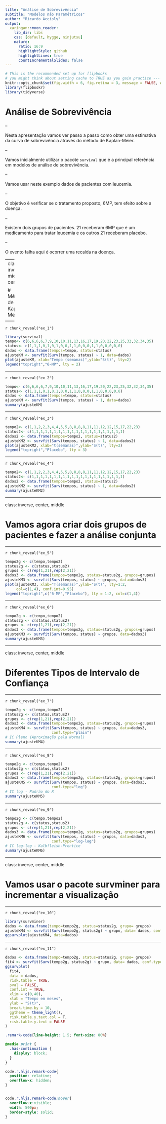 ```yaml
---
title: "Análise de Sobrevivência"
subtitle: "Modelos não Paramétricos"
author: "Ricardo Accioly"
output:
  xaringan::moon_reader:
    lib_dir: libs
    css: [default, hygge, ninjutsu]
    nature:
      ratio: 16:9
      highlightStyle: github
      highlightLines: true
      countIncrementalSlides: false
---
```



```r
# This is the recommended set up for flipbooks
# you might think about setting cache to TRUE as you gain practice --- building flipbooks from scratch can be time consuming
knitr::opts_chunk$set(fig.width = 6, fig.retina = 3, message = FALSE, warning = FALSE, comment = "", cache = F)
library(flipbookr)
library(tidyverse)
```



# Análise de Sobrevivência

--

Nesta apresentação vamos ver passo a passo como obter uma estimativa da curva de sobrevivência através do método de Kaplan-Meier.

--

Vamos inicialmente utilizar o pacote `survival` que é a principal referência em modelos de análise de sobrevivência. 

--

Vamos usar neste exemplo dados de pacientes com leucemia.

--

O objetivo é verificar se o tratamento proposto, 6MP, tem efeito sobre a doença.  

--

Existem dois grupos de pacientes. 21 receberam 6MP que é um medicamento para tratar leucemia e os outros 21 receberam placebo. 

--

O evento falha aqui é ocorrer uma recaída na doença.

---
class: inverse, middle, center


# Método de Kaplan-Meier





<!-- get a flipbook version of the my_cars code chunk - pauses are where parentheses are balanced -->
---

`r chunk_reveal("ex_1")`

```r
library(survival)
tempo<- c(6,6,6,6,7,9,10,10,11,13,16,17,19,20,22,23,25,32,32,34,35)
status<- c(1,1,1,0,1,0,1,0,0,1,1,0,0,0,1,1,0,0,0,0,0)
dados <- data.frame(tempos=tempo, status=status)
ajusteKM <- survfit(Surv(tempos, status) ~ 1, data=dados)
plot(ajusteKM, xlab="Tempo (semanas)",ylab="S(t)", lty=2) 
legend("topright","6-MP", lty = 2)
```

---

`r chunk_reveal("ex_2")`

```r
tempo<- c(6,6,6,6,7,9,10,10,11,13,16,17,19,20,22,23,25,32,32,34,35)
status<- c(1,1,1,0,1,0,1,0,0,1,1,0,0,0,1,1,0,0,0,0,0) 
dados <- data.frame(tempos=tempo, status=status)
ajusteKM <- survfit(Surv(tempos, status) ~ 1, data=dados)
summary(ajusteKM)
```

---

`r chunk_reveal("ex_3")`

```r
tempo2<- c(1,1,2,2,3,4,4,5,5,8,8,8,8,11,11,12,12,15,17,22,23)
status2<- c(1,1,1,1,1,1,1,1,1,1,1,1,1,1,1,1,1,1,1,1,1) 
dados2 <- data.frame(tempos=tempo2, status=status2)
ajusteKM2 <- survfit(Surv(tempos, status) ~ 1, data=dados2)
plot(ajusteKM2, xlab="t(semanas)",ylab="S(t)", lty=3) 
legend("topright","Placebo", lty = 3)
```

---

`r chunk_reveal("ex_4")`

```r
tempo2<- c(1,1,2,2,3,4,4,5,5,8,8,8,8,11,11,12,12,15,17,22,23)
status2<- c(1,1,1,1,1,1,1,1,1,1,1,1,1,1,1,1,1,1,1,1,1) 
dados2 <- data.frame(tempos=tempo2, status=status2)
ajusteKM2 <- survfit(Surv(tempos, status) ~ 1, data=dados2)
summary(ajusteKM2)
```

---

class: inverse, center, middle


# Vamos agora criar dois grupos de pacientes e fazer a análise conjunta

---

`r chunk_reveal("ex_5")`

```r
tempo2g <- c(tempo,tempo2)
status2g <- c(status,status2)
grupos <- c(rep(1,21),rep(2,21))
dados3 <- data.frame(tempos=tempo2g, status=status2g, grupos=grupos)
ajusteKM3 <- survfit(Surv(tempos, status) ~ grupos, data=dados3)
plot(ajusteKM3, xlab="T(semanas)",ylab="S(t)", lty=1:2, 
     col=c(1,4), conf.int=0.95) 
legend("topright",c("6-MP","Placebo"), lty = 1:2, col=c(1,4))
```


---

`r chunk_reveal("ex_6")`

```r
tempo2g <- c(tempo,tempo2)
status2g <- c(status,status2)
grupos <- c(rep(1,21),rep(2,21))
dados3 <- data.frame(tempos=tempo2g, status=status2g, grupos=grupos)
ajusteKM3 <- survfit(Surv(tempos, status) ~ grupos, data=dados3)
summary(ajusteKM3)
```


---

class: inverse, center, middle


# Diferentes Tipos de Intervalo de Confiança


---

`r chunk_reveal("ex_7")`

```r
tempo2g <- c(tempo,tempo2)
status2g <- c(status,status2)
grupos <- c(rep(1,21),rep(2,21))
dados3 <- data.frame(tempos=tempo2g, status=status2g, grupos=grupos)
ajusteKM4 <- survfit(Surv(tempos, status) ~ grupos, data=dados3,
                     conf.type="plain")
# IC Pleno (Aproximação pela Normal)
summary(ajusteKM4)
```

---

`r chunk_reveal("ex_8")`

```r
tempo2g <- c(tempo,tempo2)
status2g <- c(status,status2)
grupos <- c(rep(1,21),rep(2,21))
dados3 <- data.frame(tempos=tempo2g, status=status2g, grupos=grupos)
ajusteKM5 <- survfit(Surv(tempos, status) ~ grupos, data=dados3,
                     conf.type="log")
# IC log - Padrão do R
summary(ajusteKM5)
```

---

`r chunk_reveal("ex_9")`

```r
tempo2g <- c(tempo,tempo2)
status2g <- c(status,status2)
grupos <- c(rep(1,21),rep(2,21))
dados3 <- data.frame(tempos=tempo2g, status=status2g, grupos=grupos)
ajusteKM6 <- survfit(Surv(tempos, status) ~ grupos, data=dados3,
                     conf.type="log-log")
# IC log-log - Kalbfleish-Prentice
summary(ajusteKM6)
```

---

class: inverse, center, middle


# Vamos usar o pacote survminer para incrementar a visualização


---


`r chunk_reveal("ex_10")`

```r
library(survminer)
dados <- data.frame(tempo=tempo2g, status=status2g, grupo= grupos)
ajusteKM4 <- survfit(Surv(tempo2g, status2g) ~ grupo, data= dados, conf.type="log-log")
ggsurvplot(ajusteKM4, data=dados)
```


---

`r chunk_reveal("ex_11")`

```r
dados <- data.frame(tempo=tempo2g, status=status2g, grupo= grupos)
fit4 <- survfit(Surv(tempo2g, status2g) ~ grupo, data= dados, conf.type="log-log")
ggsurvplot(
  fit4,                   
  data = dados,           
  risk.table = TRUE,      
  pval = FALSE,           
  conf.int = TRUE,        
  xlim = c(0,40),         
  xlab = "Tempo em meses",  
  ylab = "S(t)",
  break.time.by = 10,     
  ggtheme = theme_light(), 
  risk.table.y.text.col = T, 
  risk.table.y.text = FALSE  
)
```




<!-- adjust font size in this css code chunk, currently 80 -->

```css
.remark-code{line-height: 1.5; font-size: 80%}

@media print {
  .has-continuation {
    display: block;
  }
}

code.r.hljs.remark-code{
  position: relative;
  overflow-x: hidden;
}


code.r.hljs.remark-code:hover{
  overflow-x:visible;
  width: 500px;
  border-style: solid;
}
```



